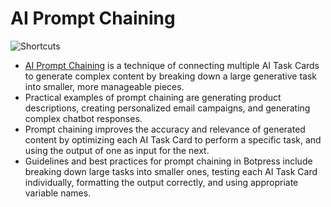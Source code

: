 # AI Prompt Chaining

![Shortcuts](/docs/generative-ai-prompt-cover.png)

- [AI Prompt Chaining](../../toolbox/ai-task/#ai-prompt-chaining) is a technique of connecting multiple AI Task Cards to generate complex content by breaking down a large generative task into smaller, more manageable pieces.
- Practical examples of prompt chaining are generating product descriptions, creating personalized email campaigns, and generating complex chatbot responses.
- Prompt chaining improves the accuracy and relevance of generated content by optimizing each AI Task Card to perform a specific task, and using the output of one as input for the next.
- Guidelines and best practices for prompt chaining in Botpress include breaking down large tasks into smaller ones, testing each AI Task Card individually, formatting the output correctly, and using appropriate variable names.
